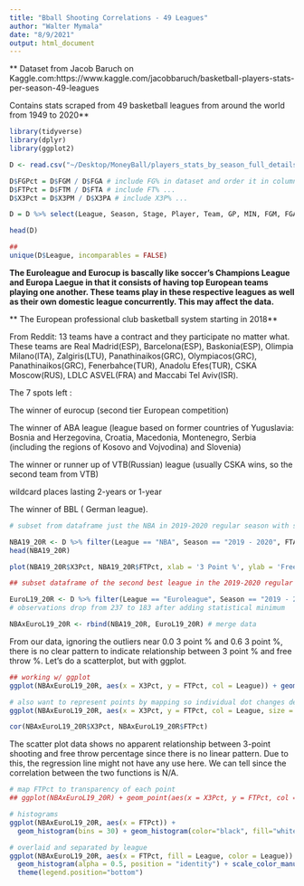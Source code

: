 ```yaml
---
title: "Bball Shooting Correlations - 49 Leagues"
author: "Walter Mymala"
date: "8/9/2021"
output: html_document
---
```


** Dataset from Jacob Baruch on Kaggle.com:https://www.kaggle.com/jacobbaruch/basketball-players-stats-per-season-49-leagues 

Contains stats scraped from 49 basketball leagues from around the world 
from 1949 to 2020**

```r
library(tidyverse)
library(dplyr)
library(ggplot2)

D <- read.csv("~/Desktop/MoneyBall/players_stats_by_season_full_details.csv")

D$FGPct = D$FGM / D$FGA # include FG% in dataset and order it in column neatly
D$FTPct = D$FTM / D$FTA # include FT% ...
D$X3Pct = D$X3PM / D$X3PA # include X3P% ...

D = D %>% select(League, Season, Stage, Player, Team, GP, MIN, FGM, FGA, FGPct, X3PM, X3PA, X3Pct, FTM, FTA, FTPct, TOV, PF, ORB, DRB, REB, AST, STL, BLK, PTS, birth_date, birth_year, birth_month, height, height_cm, weight, weight_kg, nationality, high_school,  draft_round, draft_pick, draft_team)

head(D)
```

```r
## 
unique(D$League, incomparables = FALSE)
```

**The Euroleague and Eurocup is bascally like soccer's Champions League and Europa Laegue in that it consists of having top European teams playing one another. These teams play in these respective leagues as well as their own domestic league concurrently. This may affect the data.**

** The European professional club basketball system starting in 2018**

From Reddit:
13 teams have a contract and they participate no matter what. These teams are Real Madrid(ESP), Barcelona(ESP), Baskonia(ESP), Olimpia Milano(ITA), Zalgiris(LTU), Panathinaikos(GRC), Olympiacos(GRC), Panathinaikos(GRC), Fenerbahce(TUR), Anadolu Efes(TUR), CSKA Moscow(RUS), LDLC ASVEL(FRA) and Maccabi Tel Aviv(ISR).

The 7 spots left :

The winner of eurocup (second tier European competition)

The winner of ABA league (league based on former countries of Yuguslavia: Bosnia and Herzegovina, Croatia, Macedonia, Montenegro, Serbia (including the regions of Kosovo and Vojvodina) and Slovenia)

The winner or runner up of VTB(Russian) league (usually CSKA wins, so the second team from VTB)

wildcard places lasting 2-years or 1-year

The winner of BBL ( German league).

```r
# subset from dataframe just the NBA in 2019-2020 regular season with statistical minimums to qualify for NBA League Leaders to limit outliers: 

NBA19_20R <- D %>% filter(League == "NBA", Season == "2019 - 2020", FTA >= 125) # observations drop from 360 to 125 after adding statistical minimum
head(NBA19_20R)

plot(NBA19_20R$X3Pct, NBA19_20R$FTPct, xlab = '3 Point %', ylab = 'Free Throw %')

## subset dataframe of the second best league in the 2019-2020 regular season according to ESPN with statistical minimums to qualify for Leagues Leaders(Euroleague players must play 51% of games to be in league leaders, so 34 • .51 = 17.34 is 18 games minimum)

EuroL19_20R <- D %>% filter(League == "Euroleague", Season == "2019 - 2020", GP >= 18)
# observations drop from 237 to 183 after adding statistical minimum

NBAxEuroL19_20R <- rbind(NBA19_20R, EuroL19_20R) # merge data
```
From our data, ignoring the outliers near 0.0 3 point % and 0.6 3 point %, there is no clear pattern to indicate relationship between 3 point % and free throw %. Let's do a scatterplot, but with ggplot. 

```r
## working w/ ggplot
ggplot(NBAxEuroL19_20R, aes(x = X3Pct, y = FTPct, col = League)) + geom_point() 
```
```r
# also want to represent points by mapping so individual dot changes depending on PTS variable(NBA plays more games than Euroleague)
ggplot(NBAxEuroL19_20R, aes(x = X3Pct, y = FTPct, col = League, size = PTS)) + geom_point() + scale_color_manual(values = c("NBA" = "blue", "Euroleague" = "orange")) + geom_smooth(method = lm, se = FALSE)

cor(NBAxEuroL19_20R$X3Pct, NBAxEuroL19_20R$FTPct)
```

The scatter plot data shows no apparent relationship between 3-point shooting and free throw percentage since there is no linear pattern. Due to this, the regression line might not have any use here. We can tell since the correlation between the two functions is N/A.

```r
# map FTPct to transparency of each point
## ggplot(NBAxEuroL19_20R) + geom_point(aes(x = X3Pct, y = FTPct, col = League, size = PTS, shape = League, alpha = FTPct)) + scale_color_manual(values = c("NBA" = "blue", "Euroleague" = "orange"))
```

```r
# histograms
ggplot(NBAxEuroL19_20R, aes(x = FTPct)) + 
  geom_histogram(bins = 30) + geom_histogram(color="black", fill="white") 

# overlaid and separated by league
ggplot(NBAxEuroL19_20R, aes(x = FTPct, fill = League, color = League)) +
  geom_histogram(alpha = 0.5, position = "identity") + scale_color_manual(values=c("orange", "blue")) +
  theme(legend.position="bottom") 
```


